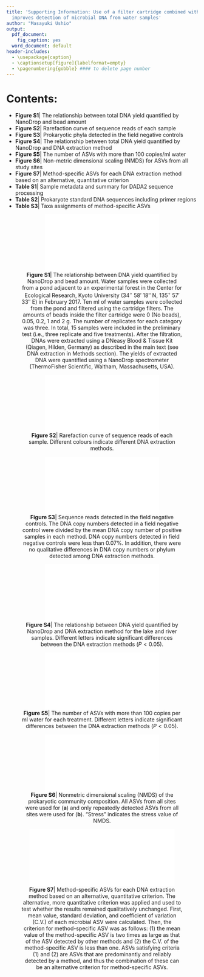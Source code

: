 ```yaml
---
title: 'Supporting Information: Use of a filter cartridge combined with intra-cartridge bead beating
  improves detection of microbial DNA from water samples'
author: "Masayuki Ushio"
output:
  pdf_document:
    fig_caption: yes
  word_document: default
header-includes:
  - \usepackage{caption}
  - \captionsetup[figure]{labelformat=empty}
  - \pagenumbering{gobble} #### to delete page number
---
```


# Contents:
* **Figure S1**| The relationship between total DNA yield quantified by NanoDrop and bead amount
* **Figure S2**| Rarefaction curve of sequence reads of each sample
* **Figure S3**| Prokaryotic phyla detected in the field negative controls
* **Figure S4**| The relationship between total DNA yield quantified by NanoDrop and DNA extraction method
* **Figure S5**| The number of ASVs with more than 100 copies/ml water
* **Figure S6**| Non-metric dimensional scaling (NMDS) for ASVs from all study sites
* **Figure S7**| Method-specific ASVs for each DNA extraction method based on an alternative, quantitative criterion
* **Table S1**| Sample metadata and summary for DADA2 sequence processing
* **Table S2**| Prokaryote standard DNA sequences including primer regions
* **Table S3**| Taxa assignments of method-specific ASVs

<center>

![
**Figure S1**| The relationship between DNA yield quantified by NanoDrop and bead amount. Water samples were collected from a pond adjacent to an experimental forest in the Center for Ecological Research, Kyoto University (34$^\circ$ 58$'$ 18$''$ N, 135$^\circ$ 57$'$ 33$''$ E) in February 2017. Ten ml of water samples were collected from the pond and filtered using the cartridge filters. The amounts of beads inside the filter cartridge were 0 (No beads), 0.05, 0.2, 1 and 2 g. The number of replicates for each category was three. In total, 15 samples were included in the preliminary test (i.e., three replicate and five treatments). After the filtration, DNAs were extracted using a DNeasy\textregistered\ Blood & Tissue Kit (Qiagen, Hilden, Germany) as described in the main text (see DNA extraction in Methods section). The yields of extracted DNA were quantified using a NanoDrop spectrometer (ThermoFisher Scientific, Waltham, Massachusetts, USA).
](../0_RawFigs/RefmtFigs/FigS_Beads.pdf)

</center>

\newpage
<center>

![
**Figure S2**| Rarefaction curve of sequence reads of each sample. Different colours indicate different DNA extraction methods.
](../0_RawFigs/RefmtFigs/FigS_Rarefy.pdf)

</center>

<center>

![
**Figure S3**| Sequence reads detected in the field negative controls. The DNA copy numbers detected in a field negative control were divided by the mean DNA copy number of positive samples in each method. DNA copy numbers detected in field negative controls were less than 0.07%. In addition, there were no qualitative differences in DNA copy numbers or phylum detected among DNA extraction methods.
](../0_RawFigs/RefmtFigs/FigS_NCBarProp.pdf)

</center>

<center>

![
**Figure S4**| The relationship between DNA yield quantified by NanoDrop and DNA extraction method for the lake and river samples. Different letters indicate significant differences between the DNA extraction methods ($P < 0.05$).
](../0_RawFigs/RefmtFigs/FigS_NanoDrop.pdf)

</center>


<center>

![
**Figure S5**| The number of ASVs with more than 100 copies per ml water for each treatment. Different letters indicate significant differences between the DNA extraction methods ($P < 0.05$).
](../0_RawFigs/RefmtFigs/Fig_Div100.pdf)

</center>

<center>

![
**Figure S6**| Nonmetric dimensional scaling (NMDS) of the prokaryotic community composition. All ASVs from all sites were used for (**a**) and only repeatedly detected ASVs from all sites were used for (**b**). “Stress” indicates the stress value of NMDS.
](../0_RawFigs/RefmtFigs/Fig_NMDS2.pdf)

</center>



<center>

![
**Figure S7**| Method-specific ASVs for each DNA extraction method based on an alternative, quantitative criterion. The alternative, more quantitative criterion was applied and used to test whether the results remained qualitatively unchanged. First, mean value, standard deviation, and coefficient of variation (C.V.) of each microbial ASV were calculated. Then, the criterion for method-specific ASV was as follows: (1) the mean value of the method-specific ASV is two times as large as that of the ASV detected by other methods and (2) the C.V. of the method-specific ASV is less than one. ASVs satisfying criteria (1) and (2) are ASVs that are predominantly and reliably detected by a method, and thus the combination of these can be an alternative criterion for method-specific ASVs.
](../0_RawFigs/RefmtFigs/FigS_Rare2.pdf){width=90%}

</center>

